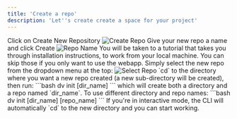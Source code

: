 ```yaml
---
title: 'Create a repo'
description: 'Let''s create create a space for your project'
---
```


<Tabs>
  <Tab title="Web UI">
    <Steps>
        <Step title="Create a repo">
            Click on Create New Repository
            <img alt="Create Repo" style={{width: '90%', borderRadius: '1.5rem', border: '.3rem solid #555', boxShadow: '0 0 1rem #888' }} src="/images/create-repo.jpg" />
        </Step>
        <Step title="Name the repo">
            Give your new repo a name and click Create
            <img alt="Repo Name" style={{width: '90%', borderRadius: '1.5rem', border: '.3rem solid #555', boxShadow: '0 0 1rem #888' }} src="/images/repo-name.jpg" />
        </Step>
        <Step title="Use your new repo">
            You will be taken to a tutorial that takes you through installation instructions, to work from your local machine. You can skip
            those if you only want to use the webapp. Simply select the new repo from the dropdown menu at the top:
            <img alt="Select Repo" style={{width: '90%', borderRadius: '1.5rem', border: '.3rem solid #555', boxShadow: '0 0 1rem #888' }} src="/images/select-repo.jpg" />
        </Step>
    </Steps>
  </Tab>
  <Tab title="CLI">
    `cd` to the directory where you want a new repo created (a new sub-directory will be created), then run:
      ```bash
      dv init [dir_name]
      ```
      which will create both a directory and a repo named `dir_name`. To use different directory and repo names:
      ```bash
      dv init [dir_name] [repo_name]
      ```
      If you're in interactive mode, the CLI will automatically `cd` to the new directory and you can start working.
  </Tab>
</Tabs>